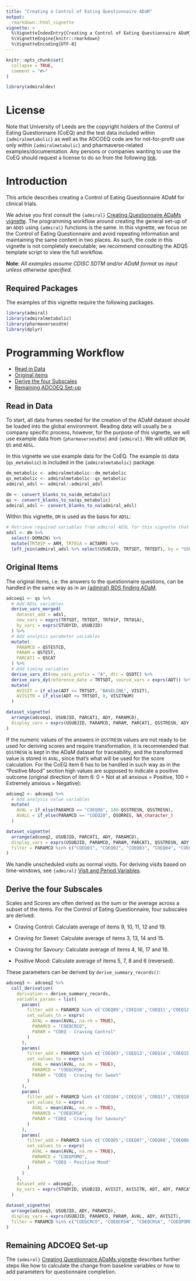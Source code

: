 ```yaml
---
title: "Creating a Control of Eating Questionnaire ADaM"
output: 
  rmarkdown::html_vignette
vignette: >
  %\VignetteIndexEntry{Creating a Control of Eating Questionnaire ADaM}
  %\VignetteEngine{knitr::rmarkdown}
  %\VignetteEncoding{UTF-8}
---
```


```r
knitr::opts_chunk$set(
  collapse = TRUE,
  comment = "#>"
)

library(admiraldev)
```

# License

Note that University of Leeds are the copyright holders of the Control of Eating Questionnaire (CoEQ) and the test 
data included within `{admiralmetabolic}` as well as the ADCOEQ code are for 
not-for-profit use only within `{admiralmetabolic}` and pharmaverse-related 
examples/documentation. Any persons or companies wanting to use the CoEQ should 
request a license to do so from the following [link](https://licensing.leeds.ac.uk/product/control-of-eating-questionnaire-coeq).

# Introduction

This article describes creating a Control of Eating Questionnaire ADaM for clinical trials.

We advise you first consult the `{admiral}` [Creating Questionnaire ADaMs vignette](https://pharmaverse.github.io/admiral/articles/questionnaires.html).
The programming workflow around creating the general set-up of an `ADQS` using `{admiral}` functions is the same. In this vignette, we focus on the Control of Eating Questionnaire and avoid repeating information and maintaining the same content in two places. As such, the code in this vignette is not completely executable; we recommend consulting the ADQS template script to view the full workflow.

**Note**: *All examples assume CDISC SDTM and/or ADaM format as input unless otherwise specified.*

## Required Packages

The examples of this vignette require the following packages.

```r
library(admiral)
library(admiralmetabolic)
library(pharmaversesdtm)
library(dplyr)
```

# Programming Workflow

-   [Read in Data](#readdata)
-   [Original items](#original_items)
-   [Derive the four Subscales](#subscales)
-   [Remaining ADCOEQ Set-up](#adcoeq_end)



## Read in Data {#readdata}

To start, all data frames needed for the creation of the ADaM dataset should be loaded into the global environment. Reading data will usually be a company specific process, however, for the purpose of this vignette, we will use example data from `{pharmaversesdtm}` and `{admiral}`. We will utilize `DM`, `QS` and `ADSL`.


In this vignette we use example data for the CoEQ. 
The example `QS` data (`qs_metabolic`) is included in the `{admiralmetabolic}` package.

```r
dm_metabolic <- admiralmetabolic::dm_metabolic
qs_metabolic <- admiralmetabolic::qs_metabolic
admiral_adsl <- admiral::admiral_adsl

dm <- convert_blanks_to_na(dm_metabolic)
qs <- convert_blanks_to_na(qs_metabolic)
admiral_adsl <- convert_blanks_to_na(admiral_adsl)
```

Within this vignette, `DM` is used as the basis for `ADSL`:
```r
# Retrieve required variables from admiral ADSL for this vignette that are not present in DM dataset
adsl <- dm %>%
  select(-DOMAIN) %>%
  mutate(TRT01P = ARM, TRT01A = ACTARM) %>%
  left_join(admiral_adsl %>% select(USUBJID, TRTSDT, TRTEDT), by = "USUBJID")
```

## Original Items {#original_items}

The original items, i.e. the answers to the questionnaire questions, can be handled in the same way as in an [{admiral} BDS finding ADaM](https://pharmaverse.github.io/admiral/articles/bds_finding.html). 

```r
adcoeq1 <- qs %>%
  # Add ADSL variables
  derive_vars_merged(
    dataset_add = adsl,
    new_vars = exprs(TRTSDT, TRTEDT, TRT01P, TRT01A),
    by_vars = exprs(STUDYID, USUBJID)
  ) %>%
  # Add analysis parameter variables
  mutate(
    PARAMCD = QSTESTCD,
    PARAM = QSTEST,
    PARCAT1 = QSCAT
  ) %>%
  # Add timing variables
  derive_vars_dt(new_vars_prefix = "A", dtc = QSDTC) %>%
  derive_vars_dy(reference_date = TRTSDT, source_vars = exprs(ADT)) %>%
  mutate(
    AVISIT = if_else(ADT <= TRTSDT, "BASELINE", VISIT),
    AVISITN = if_else(ADT <= TRTSDT, 0, VISITNUM)
  ) 
```

```r
dataset_vignette(
  arrange(adcoeq1, USUBJID, PARCAT1, ADY, PARAMCD),
  display_vars = exprs(USUBJID, PARAMCD, PARAM, PARCAT1, QSSTRESN, ADY, AVISIT)
)
```

If the numeric values of the answers in `QSSTRESN` values are not ready to be used for deriving
scores and require transformation, it is recommended that `QSSTRESN` is kept in
the ADaM dataset for traceability, and the transformed value is stored in
`AVAL`, since that's what will be used for the score calculation.
For the CoEQ item 6 has to be handled in such way as in the "Positive Mood" section high values are supposed to indicate a positive outcome (original direction of item 6: 0 = Not at all anxious = Positive, 100 = Extremely anxious = Negative):

```r
adcoeq2 <- adcoeq1 %>%
  # Add analysis value variables
  mutate(
    AVAL = if_else(PARAMCD == "COEQ06", 100-QSSTRESN, QSSTRESN),
    AVALC = if_else(PARAMCD == "COEQ20", QSORRES, NA_character_)
  ) 
```

```r
dataset_vignette(
  arrange(adcoeq2, USUBJID, PARCAT1, ADY, PARAMCD),
  display_vars = exprs(USUBJID, PARAMCD, PARAM, PARCAT1, QSSTRESN, ADY, AVISIT, AVALC, AVAL),
  filter = PARAMCD %in% c("COEQ01", "COEQ02", "COEQ03", "COEQ04", "COEQ05", "COEQ06", "COEQ07", "COEQ08", "COEQ09", "COEQ20")
)
```

We handle unscheduled visits as normal visits. For deriving visits based on
time-windows, see `{admiral}` [Visit and Period Variables](https://pharmaverse.github.io/admiral/articles/visits_periods.html).


## Derive the four Subscales {#subscales}

Scales and Scores are often derived as the sum or the average across a subset of
the items. 
For the Control of Eating Questionnaire, four subscales are derived:

* Craving Control: Calculate average of items 9, 10, 11, 12 and 19.

* Craving for Sweet: Calculate average of items 3, 13, 14 and 15.

* Craving for Savoury: Calculate average of items 4, 16, 17 and 18.

* Positive Mood: Calculate average of items 5, 7, 8 and 6 (reversed).

These parameters can be derived by `derive_summary_records()`:
```r
adcoeq3 <- adcoeq2 %>%
  call_derivation(
    derivation = derive_summary_records,
    variable_params = list(
      params(
        filter_add = PARAMCD %in% c('COEQ09','COEQ10','COEQ11','COEQ12','COEQ19'),
        set_values_to = exprs(
          AVAL = mean(AVAL, na.rm = TRUE),
          PARAMCD = "COEQCRCO",
          PARAM = "COEQ - Craving Control"
        )
      ),
      params(
        filter_add = PARAMCD %in% c('COEQ03','COEQ13','COEQ14','COEQ15'),
        set_values_to = exprs(
          AVAL = mean(AVAL, na.rm = TRUE),
          PARAMCD = "COEQCRSW",
          PARAM = "COEQ - Craving for Sweet"
        )
      ),
      params(
        filter_add = PARAMCD %in% c('COEQ04','COEQ16','COEQ17','COEQ18'),
        set_values_to = exprs(
          AVAL = mean(AVAL, na.rm = TRUE),
          PARAMCD = "COEQCRSA",
          PARAM = "COEQ - Craving for Savoury"
        )
      ),      
      params(
        filter_add = PARAMCD %in% c('COEQ05','COEQ07','COEQ08','COEQ06'),
        set_values_to = exprs(
          AVAL = mean(AVAL, na.rm = TRUE),
          PARAMCD = "COEQPOMO",
          PARAM = "COEQ - Positive Mood"
        )
      )
    ),
    dataset_add = adcoeq2,
    by_vars = exprs(STUDYID, USUBJID, AVISIT, AVISITN, ADT, ADY, PARCAT1, TRTSDT, TRTEDT, TRT01P, TRT01A)
  )
```

```r
dataset_vignette(
  arrange(adcoeq3, USUBJID, ADY, PARAMCD),
  display_vars = exprs(USUBJID, PARAMCD, PARAM, AVAL, ADY, AVISIT),
  filter = PARAMCD %in% c("COEQCRCO", "COEQCRSW", "COEQCRSA", "COEQPOMO")
)
```

## Remaining ADCOEQ Set-up {#adcoeq_end}

The `{admiral}` [Creating Questionnaire ADaMs vignette](https://pharmaverse.github.io/admiral/articles/questionnaires.html) 
describes further steps like how to calculate the change from baseline variables or how to add parameters for questionnaire completion.

